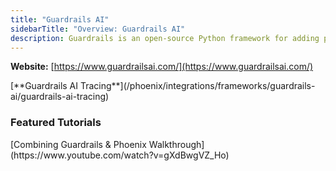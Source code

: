 ```yaml
---
title: "Guardrails AI"
sidebarTitle: "Overview: Guardrails AI"
description: Guardrails is an open-source Python framework for adding programmable input/output validators to LLM applications, ensuring safe, structured, and compliant model interactions
---
```


**Website:** [https://www.guardrailsai.com/](https://www.guardrailsai.com/)

<Columns cols={1}>
  <Card img="/images/744e71c6-image.avif">
    [**Guardrails AI Tracing**](/phoenix/integrations/frameworks/guardrails-ai/guardrails-ai-tracing)
  </Card>
</Columns>

### Featured Tutorials

<Columns cols={1}>
  <Card img="/images/a7759586-image.jpeg">
    [Combining Guardrails & Phoenix Walkthrough](https://www.youtube.com/watch?v=gXdBwgVZ_Ho)
  </Card>
</Columns>


